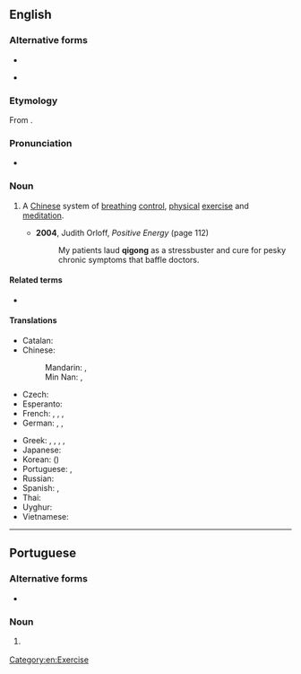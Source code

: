 {{also|qìgōng|qi-gong|qi gong}}
==English==
{{wikipedia}}

===Alternative forms===
* {{l|en|qi gong}}
* {{l|en|chi kung}} {{qualifier|rarer}}

===Etymology===
From {{etyl|zh|en}} {{etyl|cmn|en}} {{zh-l|氣功|qìgōng}}.

===Pronunciation===
* {{a|UK}} {{IPA|en|/tʃiːˈɡɒŋ/|/tʃiːˈkʊŋ/}}

===Noun===
{{en-noun|-|s}}

# {{lb|en|alternative medicine}} A [[Chinese]] system of [[breathing]] [[control]], [[physical]] [[exercise]] and [[meditation]]. {{defdate|from 20th c.}}
#* '''2004''', Judith Orloff, ''Positive Energy'' (page 112)
#*: My patients laud '''qigong''' as a stressbuster and cure for pesky chronic symptoms that baffle doctors.

====Related terms====
* {{l|en|Ba Duan Jin}}

====Translations====
{{trans-top|system of breathing control}}
* Catalan: {{t|ca|txi-kung|m}}
* Chinese:
*: Mandarin: {{t+|cmn|氣功|sc=Hani}}, {{t+|cmn|气功|tr=qìgōng|sc=Hani}}
*: Min Nan: {{t+|nan|氣功|sc=Hani}}, {{t|nan|气功|tr=khì-kong|sc=Hani}}
* Czech: {{t|cs|čchi-kung|m}}
* Esperanto: {{t|eo| ĉigongo}}
* French: {{t+|fr|qi gong|m}}, {{t|fr|qigong|m}}, {{t|fr|chi gong|m}}, {{t|fr|chi kung|m}}
* German: {{t+|de|Qigong|n}}, {{t|de|Tschigong|n}} {{qualifier|[[pronunciation spelling]] for [[qìgōng]]}}, {{t|de|Chigong|n}}
{{trans-mid}}
* Greek: {{t|el|τσι κουνγκ|n}}, {{t|el|τσι γκουνγκ|n}}, {{t|el|τσιγκόνγκ|n}}, {{t|el|τσι γκονγκ|n}}, {{t|el|τσι κονγκ|n}}
* Japanese: {{t|ja|気功|tr=きこう, kikō}}
* Korean: {{t+|ko|기공}} ({{t+|ko|氣功|sc=Hani}})
* Portuguese: {{t|pt|qigong|m}}, {{t|pt|qi-gong|m}}
* Russian: {{t+|ru|цигу́н|m}}
* Spanish: {{t|es|qigong|m}}, {{t|es|chi kung|m}}
* Thai: {{t-needed|th}}
* Uyghur: {{t-needed|ug}}
* Vietnamese: {{t+|vi|khí công}}
{{trans-bottom}}

[[Category:en:Exercise]]

----

==Portuguese==

===Alternative forms===
* {{l|pt|qi-gong}}

===Noun===
{{pt-noun|m|-}}

# {{lb|pt|alternative medicine}} {{l|en|qigong}} {{gloss|a Chinese system of body movement and meditation}}